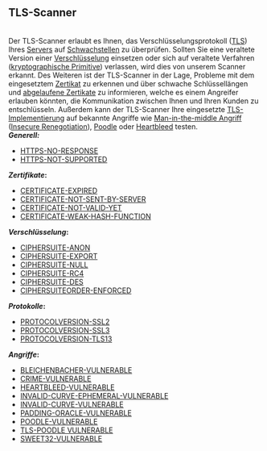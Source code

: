 
<br />

== TLS-Scanner ==
<br />

Der TLS-Scanner erlaubt es Ihnen, das Verschlüsselungsprotokoll ([[Transport Layer Security|TLS]]) Ihres [[Server|Servers]] auf [[Schwachstellen]] zu überprüfen. Sollten Sie eine veraltete Version einer [[Verschlüsselung]] einsetzen oder sich auf veraltete Verfahren ([https://de.wikipedia.org/wiki/Kryptographisches_Primitiv kryptographische Primitive]) verlassen, wird dies von unserem Scanner erkannt. Des Weiteren ist der TLS-Scanner in der Lage, Probleme mit dem eingesetztem [[Zertifikate|Zertikat]] zu erkennen und über schwache Schlüssellängen und [[Zertifikate#Was_tun.2C_wenn_ein_SSL-Zertifikat_abgelaufen_ist.3F|abgelaufene Zertikate]] zu informieren, welche es einem Angreifer erlauben könnten, die Kommunikation zwischen Ihnen und Ihren Kunden zu entschlüsseln. Außerdem kann der TLS-Scanner Ihre eingesetzte [[Transport Layer Security|TLS-Implementierung]] auf bekannte Angriffe wie [[Man-in-the-middle|Man-in-the-middle Angriff]] ([[Man-in-the-middle|Insecure Renegotiation]]), [[Poodle]] oder [[Heartbleed-Schwachstelle/DE/Background|Heartbleed]] testen. <!--[https://www.siwecos.de/wiki/Kategorie:TLS-Scanner Checks des TLS-Scanners]--> <br />

'''''Generell:'''''
*[[Antwortzeit-Ueberschritten/DE|HTTPS-NO-RESPONSE]]<br />
*[[Keine-TLS-Unterstuetzung/DE|HTTPS-NOT-SUPPORTED]]
'''''Zertifikate'':'''
*[[Zertifikat-Abgelaufen/DE|CERTIFICATE-EXPIRED]]<br />
*[[Zertifikat-Nicht-Gesendet/DE|CERTIFICATE-NOT-SENT-BY-SERVER]]<br />
*[[Zertifikat-Nicht-Gueltig/DE|CERTIFICATE-NOT-VALID-YET]]<br />
*[[Schwache-Verschluesselung/DE|CERTIFICATE-WEAK-HASH-FUNCTION]]
'''''Verschlüsselung'':'''
*[[Schluesselaustauschverfahren/DE|CIPHERSUITE-ANON]]<br />
*[[Geschwaechte-Verschluesselung/DE|CIPHERSUITE-EXPORT]]<br />
*[[Unverschluesselte-Kommunikation/DE|CIPHERSUITE-NULL]]<br />
*[[Unsichere-RC4-Verschluesselung/DE|CIPHERSUITE-RC4]]<br />
*[[Schwache-DES-Verschlüsselung/DE|CIPHERSUITE-DES]]<br />
*[[Verschlüsselungsalgorithmen/DE|CIPHERSUITEORDER-ENFORCED]]
'''''Protokolle'':'''
*[[Veraltete-Protokollversion-SSL2/DE|PROTOCOLVERSION-SSL2]]<br />
*[[Veraltete-Protokollversion-SSL3/DE|PROTOCOLVERSION-SSL3]]<br />
*[[Protokollversion-TLS13-Gefunden/DE|PROTOCOLVERSION-TLS13]]<br />
'''''Angriffe'':'''
*[[Bleichenbacher-Schwachstelle/DE|BLEICHENBACHER-VULNERABLE]]<br />
*[[Crime-Schwachstelle/DE|CRIME-VULNERABLE]]<br />
*[[Heartbleed-Schwachstelle/DE|HEARTBLEED-VULNERABLE]]<br />
*[[Invalid-Curve-Ephemeral-Schwachstelle/DE|INVALID-CURVE-EPHEMERAL-VULNERABLE]]<br />
*[[Invalid-Curve-Schwachstelle/DE|INVALID-CURVE-VULNERABLE]]<br />
*[[PADDING-ORACLE-Schwachstelle/DE|PADDING-ORACLE-VULNERABLE]]<br />
*[[POODLE-Schwachstelle/DE|POODLE-VULNERABLE]]<br />
*[[TLS-POODLE-Schwachstelle/DE|TLS-POODLE VULNERABLE]]<br />
*[[Sweet32-Schwachstelle/DE|SWEET32-VULNERABLE]]<br />
